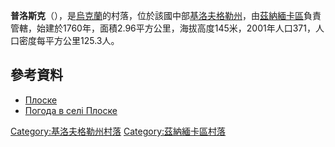 {{coord|48|50|58|N|32|40|33|E|scale:100000_region:UA|display=title}}

'''普洛斯克'''（{{lang-uk|Плоске}}），是[[烏克蘭|烏克蘭]]的村落，位於該國中部[[基洛夫格勒州|基洛夫格勒州]]，由[[茲納緬卡區_(烏克蘭)|茲納緬卡區]]負責管轄，始建於1760年，面積2.96平方公里，海拔高度145米，2001年人口371，人口密度每平方公里125.3人。

==參考資料==
* [http://gska2.rada.gov.ua/pls/z7502/A005?rdat1=30.01.2010&rf7571=16778 Плоске]{{dead link|date=2018年3月 |bot=InternetArchiveBot |fix-attempted=yes }}
* [http://weather.in.ua/ua/kirovogradskaja/20852 Погода в селі Плоске] {{Wayback|url=http://weather.in.ua/ua/kirovogradskaja/20852 |date=20200805215411 }}

{{DEFAULTSORT:Плоске}}
[[Category:基洛夫格勒州村落|Category:基洛夫格勒州村落]]
[[Category:茲納緬卡區村落|Category:茲納緬卡區村落]]


{{Kirovohrad-geo-stub}}